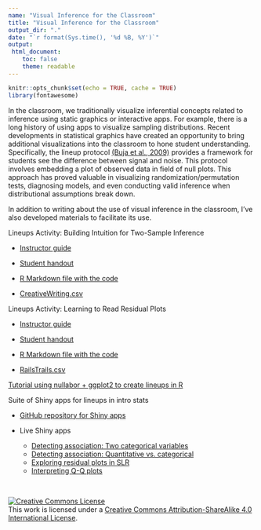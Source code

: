 ```yaml
---
name: "Visual Inference for the Classroom"
title: "Visual Inference for the Classroom"
output_dir: "."
date: "`r format(Sys.time(), '%d %B, %Y')`"
output:
 html_document:
    toc: false
    theme: readable
---
```


```r
knitr::opts_chunk$set(echo = TRUE, cache = TRUE)
library(fontawesome)
```

In the classroom, we traditionally visualize inferential concepts related to inference using static graphics or interactive apps. For example, there is a long history of using apps to visualize sampling distributions. Recent developments in statistical graphics have created an opportunity to bring additional visualizations into the classroom to hone student understanding. Specifically, the lineup protocol [(Buja et al., 2009)](https://royalsocietypublishing.org/doi/10.1098/rsta.2009.0120) provides a framework for students see the difference between signal and noise. This protocol involves embedding a plot of observed data in field of null plots. This approach has proved valuable in visualizing randomization/permutation tests, diagnosing models, and even conducting valid inference when distributional assumptions break down.

In addition to writing about the use of visual inference in the classroom, I've also developed materials to facilitate its use.

Lineups Activity: Building Intuition for Two-Sample Inference

- [Instructor guide](compare_means_lineup_instr.docx)

- [Student handout](compare_means_lineup_student.docx)

- [R Markdown file with the code](compare_means_code.Rmd)

- [CreativeWriting.csv](data/CreativeWriting.csv)

Lineups Activity: Learning to Read Residual Plots

- [Instructor guide](residual_lineup_instr.docx)

- [Student handout](residual_lineup_student.docx)

- [R Markdown file with the code](residual_lineup_code.Rmd)

- [RailsTrails.csv](data/RailsTrails.csv)

[Tutorial using nullabor + ggplot2 to create lineups in R](tutorial.html)

Suite of Shiny apps for lineups in intro stats

- [GitHub repository for Shiny apps](https://github.com/aloy/shiny-vizinf)

- Live Shiny apps
  + [Detecting association: Two categorical variables](http://shinyapps.its.carleton.edu/multi-sample-cat-app)
  + [Detecting association: Quantitative vs. categorical](http://shinyapps.its.carleton.edu/multi-sample-quant-app)
  + [Exploring residual plots in SLR](http://shinyapps.its.carleton.edu/lm-resids-app)
  + [Interpreting Q-Q plots](http://shinyapps.its.carleton.edu/qqplots)


<br>

<a rel="license" href="http://creativecommons.org/licenses/by-sa/4.0/"><img alt="Creative Commons License" style="border-width:0" src="https://i.creativecommons.org/l/by-sa/4.0/88x31.png" /></a><br />This work is licensed under a <a rel="license" href="http://creativecommons.org/licenses/by-sa/4.0/">Creative Commons Attribution-ShareAlike 4.0 International License</a>.
